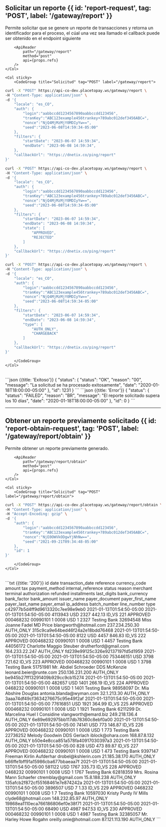 
## Solicitar un reporte {{ id: 'report-request', tag: 'POST', label: '/gateway/report' }}

<Row>
    <Col>
        Permite solicitar que se genere un reporte de transacciones y retorna un identificador para el proceso, el cúal una vez sea llamado el callback puede ser obtenido en el endpoint siguiente

        <ApiReader
            path="/gateway/report"
            method="post"
            api={props.refs}
        />
    </Col>

    <Col sticky>
        <CodeGroup title="Solicitud" tag="POST" label="/gateway/report">
```bash {{ title: 'Básico' }}
curl -X "POST" https://api-co-dev.placetopay.ws/gateway/report \
-H "Content-Type: application/json" \
-d '{
    "locale": "es_CO",
    "auth": {
        "login":"aabbccdd1234567890aabbccdd123456",
        "tranKey":"ABC123example456trankey+789abc012def3456ABC=",
        "nonce":"NjQ4MjMzMjY0MDIyYw==",
        "seed":"2023-06-08T14:59:34-05:00"
    },
    "filters": {
        "startDate": "2023-06-07 14:59:34",
        "endDate": "2023-06-08 14:59:34",
    },
    "callbackUrl": "https://dnetix.co/ping/report"
}'
```
```bash {{ title: 'Con estado' }}
curl -X "POST" https://api-co-dev.placetopay.ws/gateway/report \
-H "Content-Type: application/json" \
-d '{
    "locale": "es_CO",
    "auth": {
        "login":"aabbccdd1234567890aabbccdd123456",
        "tranKey":"ABC123example456trankey+789abc012def3456ABC=",
        "nonce":"NjQ4MjMzMjY0MDIyYw==",
        "seed":"2023-06-08T14:59:34-05:00"
    },
    "filters": {
        "startDate": "2023-06-07 14:59:34",
        "endDate": "2023-06-08 14:59:34",
        "state": [
            "APPROVED",
            "REJECTED"
        ]
    },
    "callbackUrl": "https://dnetix.co/ping/report"
}'
```
```bash {{ title: 'Con tipo' }}
curl -X "POST" https://api-co-dev.placetopay.ws/gateway/report \
-H "Content-Type: application/json" \
-d '{
    "locale": "es_CO",
    "auth": {
        "login":"aabbccdd1234567890aabbccdd123456",
        "tranKey":"ABC123example456trankey+789abc012def3456ABC=",
        "nonce":"NjQ4MjMzMjY0MDIyYw==",
        "seed":"2023-06-08T14:59:34-05:00"
    },
    "filters": {
        "startDate": "2023-06-07 14:59:34",
        "endDate": "2023-06-08 14:59:34",
        "type": [
            "AUTH_ONLY",
            "CHARGEBACK"
        ]
    },
    "callbackUrl": "https://dnetix.co/ping/report"
}'
```
        </CodeGroup>
    </Col>
</Row>

<Row>
    <Col>
        <ApiReader
            path="/gateway/report"
            method="post"
            type="response"
            api={props.refs}
        />
    </Col>
    <Col sticky>
        <br />
        <CodeGroup title="Respuesta">
```json {{title: 'Exitoso'}}
{
    "status": {
        "status": "OK",
        "reason": "00",
        "message": "La solicitud se ha procesado exitosamente",
        "date": "2020-01-18T18:00:00-05:00"
    },
    "id": 1231
}
```
```json {{title: 'Error'}}
{
    "status": {
    "status": "FAILED",
    "reason": "BR",
    "message": "El reporte solicitado supera los 10 días",
    "date": "2020-01-18T18:00:00-05:00"
    },
    "id": 0
}
```
        </CodeGroup>
    </Col>
</Row>

---

## Obtener un reporte previamente solicitado {{ id: 'report-obtain-request', tag: 'POST', label: '/gateway/report/obtain' }}

<Row>
    <Col>
        Permite obtener un reporte previamente generado.
            
        <ApiReader
            path="/gateway/report/obtain"
            method="post"
            api={props.refs}
        />
    </Col>

    <Col sticky>
        <CodeGroup title="Solicitud" tag="POST" label="/gateway/report/obtain">
```bash {{ title: 'cURL' }}
curl -X "POST" https://api-co-dev.placetopay.ws/gateway/report/obtain \
-H "Content-Type: application/json" \
-H "Accept-Encoding: gzip" \
-d '{
    "auth": {
        "login":"aabbccdd1234567890aabbccdd123456",
        "tranKey":"ABC123example456trankey+789abc012def3456ABC=",
        "nonce":"NjE0OWVkODgwYjNhNw==",
        "seed":"2021-09-21T09:34:48-05:00"
    },
    "id": 1
}'
```
        </CodeGroup>
    </Col>
</Row>

<Row>
    <Col>
        <ApiReader
            path="/gateway/report/obtain"
            method="post"
            type="response"
            api={props.refs}
        />
    </Col>
    <Col sticky>
        <br />
        <CodeGroup title="Respuesta">
```txt {{title: '200'}}
id	date transaction_date		reference	currency_code		amount tax payment_method	internal_reference	 status		reason merchant		terminal	 authorization refunded		installments	 last_digits	 bank_currency bank_factor bank_amount issuer_name payer_document	payer_first_name payer_last_name payer_email ip_address	batch_number line_number	 type
c42977b5d4ff9d9613320c7ee98e9eb0		2021-01-13T01:54:50-05:00	2021-01-13T01:54:50-05:00		4113943		USD		2327	 442.13		ID_VS	221	APPROVED		 000468232	00990101				1 0008		USD		1	2327 Testing Bank		32694548	 Miss Joanne Fadel MD	Price		blangworth@hotmail.com 237.234.250.30	 AUTH_ONLY	 
315c9ca9e64bed46f24a2e18bdd76468		2021-01-13T01:54:50-05:00	2021-01-13T01:54:50-05:00		8122	 USD	 4457	846.83	 ID_VS 222 APPROVED			 000468232 00990101				 1		0008	 USD	 1 4457		Testing Bank	 44056172	Charlotte Maggio Steuber drutherford@gmail.com	 164.233.22.247		AUTH_ONLY			 
fd239e99125c326e92137197fd5d1959		2021-01-13T01:54:50-05:00	2021-01-13T01:54:50-05:00		753446151	USD	3798 721.62	ID_VS		223		APPROVED			 000468232		00990101			1	 0008	USD	1		3798	 Testing Bank	51751981 Mr. Abdiel Schroeder DDS		McKenzie	 leonard.beier@runte.com	 250.136.231.200	 AUTH_ONLY		 
be945b27ff13291409b929cc9cb15274		2021-01-13T01:54:50-05:00	2021-01-13T01:54:50-05:00		482657 USD 1401		266.19 ID_VS	 224	 APPROVED			 0468232	 00990101			 1	0008 USD 1	 1401	Testing Bank 98958097		Dr. Mia Abshire		Douglas		antonia.blanda@wyman.com	 32.1.213.30		AUTH_ONLY		 
3aaa74df49cf3634276675c95e49f2af		2021-01-13T01:54:50-05:00	2021-01-13T01:54:50-05:00		77616851	 USD	 1921	364.99	 ID_VS 225 APPROVED			 000468232 00990101				 1		0008	 USD	 1 1921		Testing Bank	 6211299	 Dr. Marcelina Huel I	Considine		vlangworth@emard.biz	 249.218.136.4		AUTH_ONLY		 
6e89e692975bb117db78360c8ebf0a00		2021-01-13T01:54:50-05:00	2021-01-13T01:54:50-05:00		74141	USD	773	146.87	 ID_VS 226 APPROVED				 000468232 00990101				 1		0008	 USD	 1 773 Testing Bank		22736252	 Melody Goodwin DDS		Gerlach		iblock@ohara.com	 168.87.8.132		AUTH_ONLY	 
b50e4e8cca851a578fa40917030397a3		2021-01-13T01:54:50-05:00	2021-01-13T01:54:50-05:00		828		USD		473		89.87	ID_VS		227		APPROVED			 000468232		00990101			1	 0008	USD	1		473		Testing Bank	 9397147	 Freeman Kirlin		Aufderhar	drobel@kshlerin.com	21.185.38.170		AUTH_ONLY			 
b66ffe1bff91a15986cba677bbaeaa7f		2021-01-13T01:54:50-05:00	2021-01-13T01:54:50-05:00		581122 USD 1767		335.73 ID_VS	 228	 APPROVED			 0468232	 00990101			 1	0008 USD 1	 1767	Testing Bank 62818359		Mrs. Rosina Mann	 Schaefer	ctremblay@gmail.com	15.8.188.238		AUTH_ONLY		 
135afcb2f872cf55168461e7e874242a		2021-01-13T01:54:50-05:00	2021-01-13T01:54:50-05:00		3896507		USD		7	1.33 ID_VS	 229	 APPROVED			 0468232	 00990101			 1	0008 USD 1	 7 Testing Bank		10597030	 Kristy Purdy IV	 Mills clyde68@hotmail.com 148.232.85.97		AUTH_ONLY		 
19868ea1110eca766186806ef0e38f71		2021-01-13T01:54:50-05:00	2021-01-13T01:54:50-05:00		68490	USD	4987 947.53	ID_VS		230		APPROVED			 000468232		00990101			1	 0008	USD	1		4987	 Testing Bank	32385057 Mr. Harley Howe Rogahn	oreilly.onie@hotmail.com 87.121.113.190	 AUTH_ONLY	 
```
        </CodeGroup>
    </Col>
</Row>